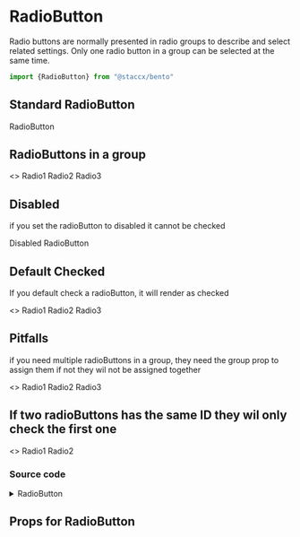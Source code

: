

<Meta title="Components|Forms/RadioButton" component={RadioButton}/>


# RadioButton
Radio buttons are normally presented in radio groups to describe and select related settings. Only one radio button in a group can be selected at the same time.

```javascript
import {RadioButton} from "@staccx/bento"
```

## Standard RadioButton
<Preview>
  <Story name="Standard">
   <RadioButton id="123">RadioButton</RadioButton>
  </Story>
</Preview>

## RadioButtons in a group
<Preview>
  <Story name="Group">
  <>
   <RadioButton id="124" group="test">Radio1</RadioButton>
   <RadioButton id="125" group="test">Radio2</RadioButton>
   <RadioButton id="126" group="test">Radio3</RadioButton>
   </>
  </Story>
</Preview>

## Disabled
if you set the radioButton to disabled it cannot be checked

<Preview>
  <Story name="Disabled">
   <RadioButton id="130" disabled>Disabled RadioButton</RadioButton>
  </Story>
</Preview>

## Default Checked
If you default check a radioButton, it will render as checked

<Preview>
  <Story name="Default Checked">
     <>
      <RadioButton id="134" group="test" defaultChecked>Radio1</RadioButton>
      <RadioButton id="135" group="test">Radio2</RadioButton>
      <RadioButton id="136" group="test">Radio3</RadioButton>
      </>
  </Story>
</Preview>

## Pitfalls
if you need multiple radioButtons in a group, they need the group prop to assign them if not they wil not be assigned together


<Preview>
  <Story name="NoGroup">
  <>
   <RadioButton id="127">Radio1</RadioButton>
   <RadioButton id="128">Radio2</RadioButton>
   <RadioButton id="129">Radio3</RadioButton>
   </>
  </Story>
</Preview>

## If two radioButtons has the same ID they wil only check the first one

<Preview>
  <Story name="sameId">
  <>
   <RadioButton id="120">Radio1</RadioButton>
   <RadioButton id="120">Radio2</RadioButton>
   </>
  </Story>
</Preview>

### Source code
<details><summary>RadioButton</summary>
<p>

```bash

import React from "react"
import PropTypes from "prop-types"
import styled from "styled-components"
import {
  applyVariants,
  targetSize,
  spacing,
  fontWeight,
  fontFamily,
  font,
  color,
  commonPropTypes
} from "../../../theming"
import themeProps from "./RadioButton.themeProps"
import { componentCreateFactory } from "../../../theming/utils/createVariantsFunctionFactory"

const Radio = styled.input`
  position: absolute;
  clip: rect(0, 0, 0, 0);
  clip: rect(0 0 0 0);

  &:checked ~ label::after {
    transform: scale(1);
  }
  ${applyVariants(themeProps.radio)};
`

const Label = styled.label`
  position: relative;
  padding: 0 0 0 ${spacing.mediumPlus};
  width: auto;
  letter-spacing: normal;
  font-family: ${fontFamily.body};
  font-size: ${font.base};
  font-weight: ${fontWeight.normal};
  cursor: pointer;

  &::before {
    content: "";
    position: absolute;
    top: -4px;
    left: 0;
    display: block;
    width: ${spacing.medium};
    height: ${spacing.medium};
    border: 1px solid ${color.line};
    border-radius: 50%;
    background: ${color.white};
  }

  &::after {
    content: "";
    position: absolute;
    top: 0px;
    left: 4px;
    display: block;
    width: 16px;
    height: 16px;
    border-radius: 50%;
    background-color: ${color.primary};
    line-height: 20px;
    transform: scale(0);
    transition: all 0.2s ease-in-out;
  }

  ${applyVariants(themeProps.label)};
`

const RadioWrapper = styled.div`
  min-height: ${targetSize.normal};
  padding-top: ${spacing.small};
  padding-bottom: ${spacing.small};

  &:hover,
  ${Radio}:focus ~ {
    ${Label} {
      &::before {
        border-color: ${color.wcag};
      }
    }
  }
  ${applyVariants(themeProps.wrapper)};
`

const RadioButton = ({
  children,
  id,
  group,
  disabled,
  onChange,
  className,
  defaultChecked,
  variant,
  ...otherProps
}) => (
  <RadioWrapper className={className} variant={variant}>
    <Radio
      id={id}
      disabled={disabled}
      type="radio"
      name={group}
      onChange={onChange}
      defaultChecked={defaultChecked}
      variant={variant}
      {...otherProps}
    />
    <Label htmlFor={id} variant={variant}>
      {children}
    </Label>
  </RadioWrapper>
)

RadioButton.propTypes = {
  children: commonPropTypes.children.isRequired,
  className: PropTypes.string,
  /**
   * Will render as checked
   */
  defaultChecked: PropTypes.bool,
  /**
   * Will disable the radioButton
   */
  disabled: PropTypes.bool,
  /**
   * Assigns multiple groups together
   */
  group: PropTypes.string,
  /**
   * Must be unique
   */
  id: PropTypes.string.isRequired,
  input: PropTypes.any,
  onChange: PropTypes.func,
  value: PropTypes.oneOfType([
    PropTypes.string,
    PropTypes.number,
    PropTypes.object
  ])
}

RadioButton.defaultProps = {
  className: "",
  defaultChecked: false,
  disabled: false,
  input: {},
  onChange: null,
  value: ""
}

RadioButton.themeProps = themeProps
RadioButton.createVariants = componentCreateFactory(RadioButton)

export default RadioButton

```

</p>
</details>

## Props for RadioButton
<Props of={RadioButton} />
